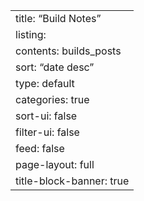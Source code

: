 ---
title: "Build Notes"
listing:
  contents: builds_posts
  sort: "date desc"
  type: default
  categories: true
  sort-ui: false
  filter-ui: false
  feed: false
page-layout: full
title-block-banner: true
---